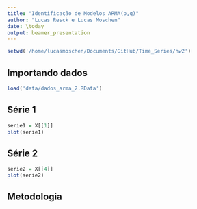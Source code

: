 ```yaml
---
title: "Identificação de Modelos ARMA(p,q)"
author: "Lucas Resck e Lucas Moschen"
date: \today
output: beamer_presentation
---
```


```r
setwd('/home/lucasmoschen/Documents/GitHub/Time_Series/hw2')
```

## Importando dados

```r
load('data/dados_arma_2.RData')
```

## Série 1

\tiny

```r
serie1 = X[[1]]
plot(serie1)
```

## Série 2

\tiny

```r
serie2 = X[[4]]
plot(serie2)
```

## Metodologia 


